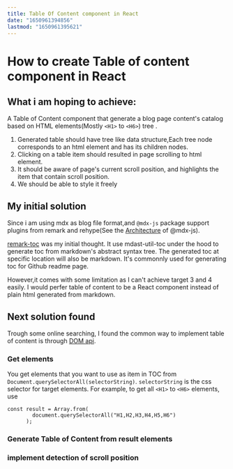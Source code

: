 ```yaml
---
title: Table Of Content component in React
date: "1650961394856"
lastmod: "1650961395621"
---
```


# How to create Table of content component in React

## What i am hoping to achieve:

A Table of Content component that generate a blog page content's catalog based on HTML elements(Mostly `<H1>` to `<H6>`) tree .

1. Generated table should have tree like data structure,Each tree node corresponds to an html element and has its children nodes.
2. Clicking on a table item should resulted in page scrolling to html element.
3. It should be aware of page's current scroll position, and highlights the item that contain scroll position.
4. We should be able to style it freely

## My initial solution

Since i am using mdx as blog file format,and `@mdx-js` package support plugins from remark and rehype(See the [Architecture](https://mdxjs.com/packages/mdx/#architecture) of @mdx-js).

[remark-toc](https://github.com/remarkjs/remark-toc) was my initial thought. It use mdast-util-toc under the hood to generate toc from markdown's abstract syntax tree.
The generated toc at specific location will also be markdown.
It's commonnly used for generating toc for Github readme page.

However,it comes with some limitation as I can't achieve target 3 and 4 easily. I would perfer table of content to be a React component instead of plain html generated from markdown.

## Next solution found

Trough some online searching, I found the common way to implement table of content is through [DOM api](https://developer.mozilla.org/zh-CN/docs/Web/API/Document_Object_Model/Introduction#dom_interfaces).

### Get elements

You get elements that you want to use as item in TOC from `Document.querySelectorAll(selectorString)`.
`selectorString` is the css selector for target elements.
For example, to get all `<H1>` to `<H6>` elements, use

```
const result = Array.from(
        document.querySelectorAll("H1,H2,H3,H4,H5,H6")
      );
```

### Generate Table of Content from result elements

### implement detection of scroll position
